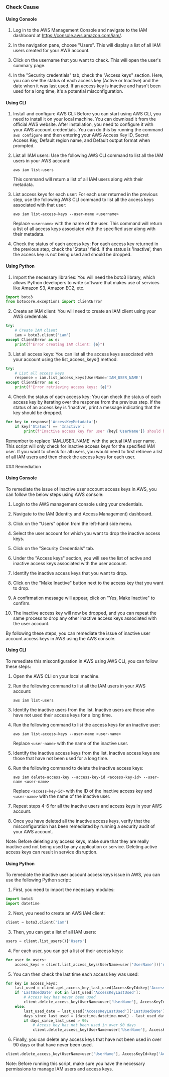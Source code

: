 

<Tabs><Tab title='Cause'>
### Check Cause

#### Using Console

1. Log in to the AWS Management Console and navigate to the IAM dashboard at https://console.aws.amazon.com/iam/.

2. In the navigation pane, choose "Users". This will display a list of all IAM users created for your AWS account.

3. Click on the username that you want to check. This will open the user's summary page.

4. In the "Security credentials" tab, check the "Access keys" section. Here, you can see the status of each access key (Active or Inactive) and the date when it was last used. If an access key is inactive and hasn't been used for a long time, it's a potential misconfiguration.

#### Using CLI

1. Install and configure AWS CLI: Before you can start using AWS CLI, you need to install it on your local machine. You can download it from the official AWS website. After installation, you need to configure it with your AWS account credentials. You can do this by running the command `aws configure` and then entering your AWS Access Key ID, Secret Access Key, Default region name, and Default output format when prompted.

2. List all IAM users: Use the following AWS CLI command to list all the IAM users in your AWS account:

   ```
   aws iam list-users
   ```

   This command will return a list of all IAM users along with their metadata.

3. List access keys for each user: For each user returned in the previous step, use the following AWS CLI command to list all the access keys associated with that user:

   ```
   aws iam list-access-keys --user-name <username>
   ```

   Replace `<username>` with the name of the user. This command will return a list of all access keys associated with the specified user along with their metadata.

4. Check the status of each access key: For each access key returned in the previous step, check the 'Status' field. If the status is 'Inactive', then the access key is not being used and should be dropped.

#### Using Python

1. Import the necessary libraries: You will need the boto3 library, which allows Python developers to write software that makes use of services like Amazon S3, Amazon EC2, etc.

```python
import boto3
from botocore.exceptions import ClientError
```

2. Create an IAM client: You will need to create an IAM client using your AWS credentials.

```python
try:
    # Create IAM client
    iam = boto3.client('iam')
except ClientError as e:
    print(f"Error creating IAM client: {e}")
```

3. List all access keys: You can list all the access keys associated with your account using the list_access_keys() method.

```python
try:
    # List all access keys
    response = iam.list_access_keys(UserName='IAM_USER_NAME')
except ClientError as e:
    print(f"Error retrieving access keys: {e}")
```

4. Check the status of each access key: You can check the status of each access key by iterating over the response from the previous step. If the status of an access key is 'Inactive', print a message indicating that the key should be dropped.

```python
for key in response['AccessKeyMetadata']:
    if key['Status'] == 'Inactive':
        print(f"Inactive access key for user {key['UserName']} should be dropped.")
```

Remember to replace 'IAM_USER_NAME' with the actual IAM user name. This script will only check for inactive access keys for the specified IAM user. If you want to check for all users, you would need to first retrieve a list of all IAM users and then check the access keys for each user.

</Tab>

<Tab title='Remediation'>
### Remediation

#### Using Console

To remediate the issue of inactive user account access keys in AWS, you can follow the below steps using AWS console:

1. Login to the AWS management console using your credentials.

2. Navigate to the IAM (Identity and Access Management) dashboard.

3. Click on the "Users" option from the left-hand side menu.

4. Select the user account for which you want to drop the inactive access keys.

5. Click on the "Security Credentials" tab.

6. Under the "Access keys" section, you will see the list of active and inactive access keys associated with the user account.

7. Identify the inactive access keys that you want to drop.

8. Click on the "Make Inactive" button next to the access key that you want to drop.

9. A confirmation message will appear, click on "Yes, Make Inactive" to confirm.

10. The inactive access key will now be dropped, and you can repeat the same process to drop any other inactive access keys associated with the user account.

By following these steps, you can remediate the issue of inactive user account access keys in AWS using the AWS console.

#### Using CLI

To remediate this misconfiguration in AWS using AWS CLI, you can follow these steps:

1. Open the AWS CLI on your local machine.

2. Run the following command to list all the IAM users in your AWS account:

   ```
   aws iam list-users
   ```

3. Identify the inactive users from the list. Inactive users are those who have not used their access keys for a long time.

4. Run the following command to list the access keys for an inactive user:

   ```
   aws iam list-access-keys --user-name <user-name>
   ```

   Replace `<user-name>` with the name of the inactive user.

5. Identify the inactive access keys from the list. Inactive access keys are those that have not been used for a long time.

6. Run the following command to delete the inactive access keys:

   ```
   aws iam delete-access-key --access-key-id <access-key-id> --user-name <user-name>
   ```

   Replace `<access-key-id>` with the ID of the inactive access key and `<user-name>` with the name of the inactive user.

7. Repeat steps 4-6 for all the inactive users and access keys in your AWS account.

8. Once you have deleted all the inactive access keys, verify that the misconfiguration has been remediated by running a security audit of your AWS account.

Note: Before deleting any access keys, make sure that they are really inactive and not being used by any application or service. Deleting active access keys can result in service disruption.

#### Using Python

To remediate the inactive user account access keys issue in AWS, you can use the following Python script:

1. First, you need to import the necessary modules:

```python
import boto3
import datetime
```

2. Next, you need to create an AWS IAM client:

```python
client = boto3.client('iam')
```

3. Then, you can get a list of all IAM users:

```python
users = client.list_users()['Users']
```

4. For each user, you can get a list of their access keys:

```python
for user in users:
    access_keys = client.list_access_keys(UserName=user['UserName'])['AccessKeyMetadata']
```

5. You can then check the last time each access key was used:

```python
for key in access_keys:
    last_used = client.get_access_key_last_used(AccessKeyId=key['AccessKeyId'])
    if 'LastUsedDate' not in last_used['AccessKeyLastUsed']:
        # Access key has never been used
        client.delete_access_key(UserName=user['UserName'], AccessKeyId=key['AccessKeyId'])
    else:
        last_used_date = last_used['AccessKeyLastUsed']['LastUsedDate']
        days_since_last_used = (datetime.datetime.now() - last_used_date.replace(tzinfo=None)).days
        if days_since_last_used > 90:
            # Access key has not been used in over 90 days
            client.delete_access_key(UserName=user['UserName'], AccessKeyId=key['AccessKeyId'])
```

6. Finally, you can delete any access keys that have not been used in over 90 days or that have never been used.

```python
client.delete_access_key(UserName=user['UserName'], AccessKeyId=key['AccessKeyId'])
```

Note: Before running this script, make sure you have the necessary permissions to manage IAM users and access keys.


</Tab>
</Tabs>